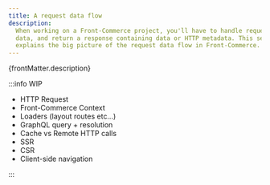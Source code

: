 ```yaml
---
title: A request data flow
description:
  When working on a Front-Commerce project, you'll have to handle request, fetch
  data, and return a response containing data or HTTP metadata. This section
  explains the big picture of the request data flow in Front-Commerce.
---
```


<p>{frontMatter.description}</p>

:::info WIP

- HTTP Request
- Front-Commerce Context
- Loaders (layout routes etc…)
- GraphQL query + resolution
- Cache vs Remote HTTP calls
- SSR
- CSR
- Client-side navigation

:::
